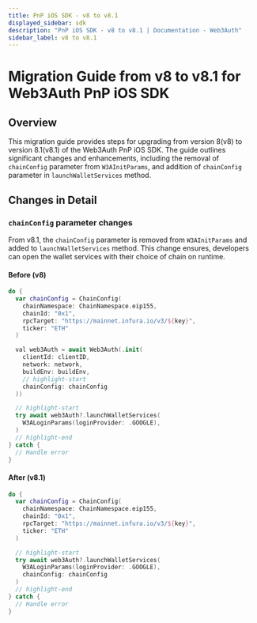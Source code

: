```yaml
---
title: PnP iOS SDK - v8 to v8.1
displayed_sidebar: sdk
description: "PnP iOS SDK - v8 to v8.1 | Documentation - Web3Auth"
sidebar_label: v8 to v8.1
---
```



# Migration Guide from v8 to v8.1 for Web3Auth PnP iOS SDK

## Overview

This migration guide provides steps for upgrading from version 8(v8) to version 8.1(v8.1) of the
Web3Auth PnP iOS SDK. The guide outlines significant changes and enhancements, including the removal
of `chainConfig` parameter from `W3AInitParams`, and addition of `chainConfig` parameter in
`launchWalletServices` method.

## Changes in Detail

### `chainConfig` parameter changes

From v8.1, the `chainConfig` parameter is removed from `W3AInitParams` and added to
`launchWalletServices` method. This change ensures, developers can open the wallet services with
their choice of chain on runtime.

#### Before (v8)

```swift title="Usage"
do {
  var chainConfig = ChainConfig(
    chainNamespace: ChainNamespace.eip155,
    chainId: "0x1",
    rpcTarget: "https://mainnet.infura.io/v3/${key}",
    ticker: "ETH"
  )

  val web3Auth = await Web3Auth(.init(
    clientId: clientID,
    network: network,
    buildEnv: buildEnv,
    // highlight-start
    chainConfig: chainConfig
  ))

  // highlight-start
  try await web3Auth?.launchWalletServices(
    W3ALoginParams(loginProvider: .GOOGLE),
  )
  // highlight-end
} catch {
  // Handle error
}
```

#### After (v8.1)

```swift title="Usage"
do {
  var chainConfig = ChainConfig(
    chainNamespace: ChainNamespace.eip155,
    chainId: "0x1",
    rpcTarget: "https://mainnet.infura.io/v3/${key}",
    ticker: "ETH"
  )

  // highlight-start
  try await web3Auth?.launchWalletServices(
    W3ALoginParams(loginProvider: .GOOGLE),
    chainConfig: chainConfig
  )
  // highlight-end
} catch {
  // Handle error
}
```
